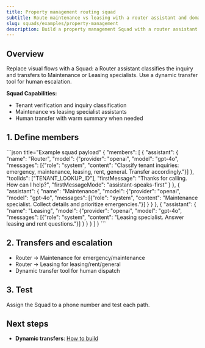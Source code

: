 ```yaml
---
title: Property management routing squad
subtitle: Route maintenance vs leasing with a router assistant and domain specialists
slug: squads/examples/property-management
description: Build a property management Squad with a router assistant plus maintenance and leasing specialists for accurate transfers.
---
```


## Overview

Replace visual flows with a Squad: a Router assistant classifies the inquiry and transfers to Maintenance or Leasing specialists. Use a dynamic transfer tool for human escalation.

**Squad Capabilities:**
* Tenant verification and inquiry classification
* Maintenance vs leasing specialist assistants
* Human transfer with warm summary when needed

## 1. Define members

<CodeBlocks>
```json title="Example squad payload"
{
  "members": [
    { "assistant": { "name": "Router", "model": {"provider": "openai", "model": "gpt-4o", "messages": [{"role": "system", "content": "Classify tenant inquiries: emergency, maintenance, leasing, rent, general. Transfer accordingly."}] }, "toolIds": ["TENANT_LOOKUP_ID"], "firstMessage": "Thanks for calling. How can I help?", "firstMessageMode": "assistant-speaks-first" } },
    { "assistant": { "name": "Maintenance", "model": {"provider": "openai", "model": "gpt-4o", "messages": [{"role": "system", "content": "Maintenance specialist. Collect details and prioritize emergencies."}] } } },
    { "assistant": { "name": "Leasing", "model": {"provider": "openai", "model": "gpt-4o", "messages": [{"role": "system", "content": "Leasing specialist. Answer leasing and rent questions."}] } } }
  ]
}
```
</CodeBlocks>

## 2. Transfers and escalation

- Router → Maintenance for emergency/maintenance
- Router → Leasing for leasing/rent/general
- Dynamic transfer tool for human dispatch

## 3. Test

Assign the Squad to a phone number and test each path.

## Next steps

- **Dynamic transfers**: [How to build](/calls/call-dynamic-transfers)

